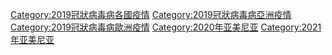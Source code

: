 {{further|2019冠狀病毒病亞美尼亞疫情}}

{{catAutoTOC}}

[[Category:2019冠狀病毒病各國疫情|Category:2019冠狀病毒病各國疫情]]
[[Category:2019冠狀病毒病亞洲疫情|Category:2019冠狀病毒病亞洲疫情]]
[[Category:2019冠狀病毒病歐洲疫情|Category:2019冠狀病毒病歐洲疫情]]
[[Category:2020年亚美尼亚|Category:2020年亚美尼亚]]
[[Category:2021年亚美尼亚|Category:2021年亚美尼亚]]